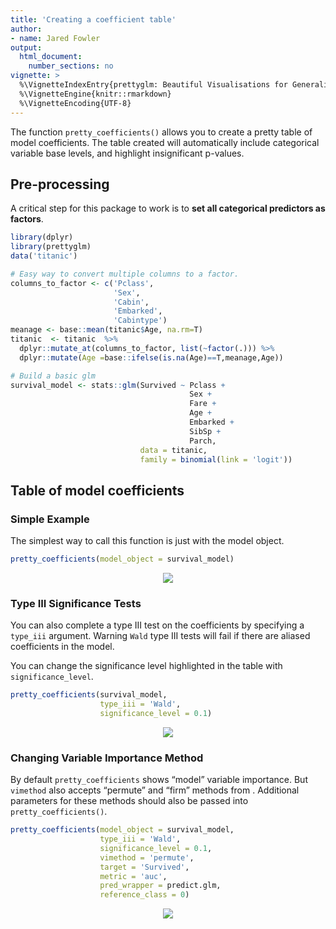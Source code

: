 ```yaml
---
title: 'Creating a coefficient table'
author:
- name: Jared Fowler
output:
  html_document: 
    number_sections: no
vignette: >
  %\VignetteIndexEntry{prettyglm: Beautiful Visualisations for Generalized Linear Models}
  %\VignetteEngine{knitr::rmarkdown}
  %\VignetteEncoding{UTF-8}
---
```


The function `pretty_coefficients()` allows you to create a pretty table of model coefficients. The table created will automatically include categorical variable base levels, and highlight insignificant p-values.

## Pre-processing

A critical step for this package to work is to **set all categorical predictors as factors**. 

```r
library(dplyr)
library(prettyglm)
data('titanic')

# Easy way to convert multiple columns to a factor.
columns_to_factor <- c('Pclass',
                       'Sex',
                       'Cabin', 
                       'Embarked',
                       'Cabintype')
meanage <- base::mean(titanic$Age, na.rm=T)
titanic  <- titanic  %>%
  dplyr::mutate_at(columns_to_factor, list(~factor(.))) %>%
  dplyr::mutate(Age =base::ifelse(is.na(Age)==T,meanage,Age)) 

# Build a basic glm
survival_model <- stats::glm(Survived ~ Pclass + 
                                        Sex + 
                                        Fare +
                                        Age +
                                        Embarked + 
                                        SibSp + 
                                        Parch, 
                             data = titanic, 
                             family = binomial(link = 'logit'))
```

## Table of model coefficients {.tabset}

### Simple Example

The simplest way to call this function is just with the model object.

```r
pretty_coefficients(model_object = survival_model)
```

<p align="center">
  <img src= '/Users/Jared/Documents/Learning and Projects/prettyglm/man/figures/simpletable.png' align="center"/>
</p>


### Type III Significance Tests

You can also complete a type III test on the coefficients by specifying a `type_iii` argument. Warning `Wald` type III tests will fail if there are aliased coefficients in the model.

You can change the significance level highlighted in the table with `significance_level`.

```r
pretty_coefficients(survival_model, 
                    type_iii = 'Wald', 
                    significance_level = 0.1)
```

<p align="center">
  <img src= '/Users/Jared/Documents/Learning and Projects/prettyglm/man/figures/type3table.png' align="center"/>
</p>


### Changing Variable Importance Method

By default `pretty_coefficients` shows "model" variable importance. But `vimethod` also accepts "permute" and "firm" methods from \link[vip]{vi}. Additional parameters for these methods should also be passed into `pretty_coefficients()`.

```r
pretty_coefficients(model_object = survival_model,
                    type_iii = 'Wald', 
                    significance_level = 0.1, 
                    vimethod = 'permute', 
                    target = 'Survived', 
                    metric = 'auc',
                    pred_wrapper = predict.glm, 
                    reference_class = 0)
```

<p align="center">
  <img src= '/Users/Jared/Documents/Learning and Projects/prettyglm/man/figures/importancetable.png' align="center"/>
</p>

